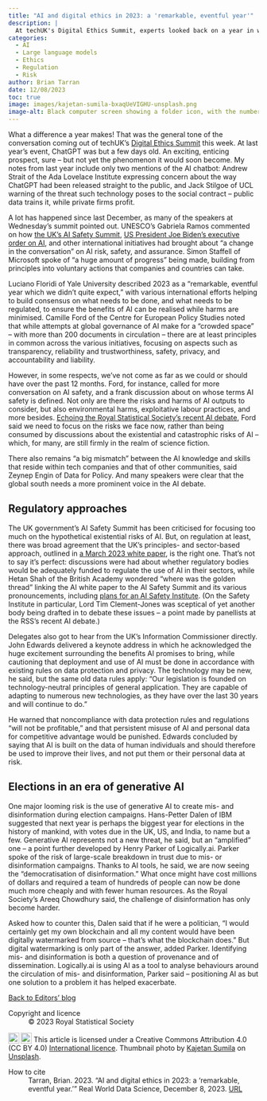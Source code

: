 ```yaml
---
title: "AI and digital ethics in 2023: a 'remarkable, eventful year'"
description: |
  At techUK's Digital Ethics Summit, experts looked back on a year in which AI chatbots dominated debates, helped shape legislative agendas, and opened our eyes to the dangers posed by the 'democratisation of disinformation.' 
categories:
  - AI
  - Large language models
  - Ethics
  - Regulation
  - Risk
author: Brian Tarran
date: 12/08/2023
toc: true
image: images/kajetan-sumila-bxaqUeVIGHU-unsplash.png
image-alt: Black computer screen showing a folder icon, with the numbers 2023 being typed out below.
---
```


What a difference a year makes! That was the general tone of the conversation coming out of techUK’s [Digital Ethics Summit](https://www.techuk.org/digital-ethics-summit-2023-seizing-the-moment.html) this week. At last year’s event, ChatGPT was but a few days old. An exciting, enticing prospect, sure -- but not yet the phenomenon it would soon become. My notes from last year include only two mentions of the AI chatbot: Andrew Strait of the Ada Lovelace Institute expressing concern about the way ChatGPT had been released straight to the public, and Jack Stilgoe of UCL warning of the threat such technology poses to the social contract -- public data trains it, while private firms profit.

A lot has happened since last December, as many of the speakers at Wednesday’s summit pointed out. UNESCO’s Gabriela Ramos commented on how [the UK’s AI Safety Summit](https://www.gov.uk/government/publications/ai-safety-summit-programme), [US President Joe Biden’s executive order on AI](https://www.whitehouse.gov/briefing-room/statements-releases/2023/10/30/fact-sheet-president-biden-issues-executive-order-on-safe-secure-and-trustworthy-artificial-intelligence/), and other international initiatives had brought about “a change in the conversation” on AI risk, safety, and assurance. Simon Staffell of Microsoft spoke of “a huge amount of progress” being made, building from principles into voluntary actions that companies and countries can take. 

Luciano Floridi of Yale University described 2023 as a “remarkable, eventful year which we didn’t quite expect,” with various international efforts helping to build consensus on what needs to be done, and what needs to be regulated, to ensure the benefits of AI can be realised while harms are minimised. Camille Ford of the Centre for European Policy Studies noted that while attempts at global governance of AI make for a “crowded space” -- with more than 200 documents in circulation – there are at least principles in common across the various initiatives, focusing on aspects such as transparency, reliability and trustworthiness, safety, privacy, and accountability and liability.

However, in some respects, we’ve not come as far as we could or should have over the past 12 months. Ford, for instance, called for more conversation on AI safety, and a frank discussion about on whose terms AI safety is defined. Not only are there the risks and harms of AI outputs to consider, but also environmental harms, exploitative labour practices, and more besides. [Echoing the Royal Statistical Society’s recent AI debate](https://realworlddatascience.net/viewpoints/posts/2023/12/06/ai-fringe.html), Ford said we need to focus on the risks we face now, rather than being consumed by discussions about the existential and catastrophic risks of AI -- which, for many, are still firmly in the realm of science fiction. 

There also remains “a big mismatch” between the AI knowledge and skills that reside within tech companies and that of other communities, said Zeynep Engin of Data for Policy. And many speakers were clear that the global south needs a more prominent voice in the AI debate.

## Regulatory approaches

The UK government’s AI Safety Summit has been criticised for focusing too much on the hypothetical existential risks of AI. But, on regulation at least, there was broad agreement that the UK’s principles- and sector-based approach, outlined in [a March 2023 white paper](https://www.gov.uk/government/publications/ai-regulation-a-pro-innovation-approach/white-paper), is the right one. That’s not to say it’s perfect: discussions were had about whether regulatory bodies would be adequately funded to regulate the use of AI in their sectors, while Hetan Shah of the British Academy wondered “where was the golden thread” linking the AI white paper to the AI Safety Summit and its various pronouncements, including [plans for an AI Safety Institute](https://www.gov.uk/government/news/prime-minister-launches-new-ai-safety-institute). (On the Safety Institute in particular, Lord Tim Clement-Jones was sceptical of yet another body being drafted in to debate these issues -- a point made by panellists at the RSS’s recent AI debate.)

Delegates also got to hear from the UK’s Information Commissioner directly. John Edwards delivered a keynote address in which he acknowledged the huge excitement surrounding the benefits AI promises to bring, while cautioning that deployment and use of AI must be done in accordance with existing rules on data protection and privacy. The technology may be new, he said, but the same old data rules apply: “Our legislation is founded on technology-neutral principles of general application. They are capable of adapting to numerous new technologies, as they have over the last 30 years and will continue to do.”

He warned that noncompliance with data protection rules and regulations “will not be profitable,” and that persistent misuse of AI and personal data for competitive advantage would be punished. Edwards concluded by saying that AI is built on the data of human individuals and should therefore be used to improve their lives, and not put them or their personal data at risk.

## Elections in an era of generative AI

One major looming risk is the use of generative AI to create mis- and disinformation during election campaigns. Hans-Petter Dalen of IBM suggested that next year is perhaps the biggest year for elections in the history of mankind, with votes due in the UK, US, and India, to name but a few. Generative AI represents not a new threat, he said, but an “amplified” one -- a point further developed by Henry Parker of Logically.ai. Parker spoke of the risk of large-scale breakdown in trust due to mis- or disinformation campaigns. Thanks to AI tools, he said, we are now seeing the “democratisation of disinformation.” What once might have cost millions of dollars and required a team of hundreds of people can now be done much more cheaply and with fewer human resources. As the Royal Society’s Areeq Chowdhury said, the challenge of disinformation has only become harder.

Asked how to counter this, Dalen said that if he were a politician, “I would certainly get my own blockchain and all my content would have been digitally watermarked from source -- that’s what the blockchain does.” But digital watermarking is only part of the answer, added Parker. Identifying mis- and disinformation is both a question of provenance and of dissemination. Logically.ai is using AI as a tool to analyse behaviours around the circulation of mis- and disinformation, Parker said -- positioning AI as but one solution to a problem it has helped exacerbate.

::: {.article-btn}
[Back to Editors' blog](/viewpoints/editors-blog/index.qmd)
:::

::: {.further-info}
::: grid
::: {.g-col-12 .g-col-md-6}
Copyright and licence
: &copy; 2023 Royal Statistical Society

<a href="http://creativecommons.org/licenses/by/4.0/?ref=chooser-v1" target="_blank" rel="license noopener noreferrer" style="display:inline-block;"> <img style="height:22px!important;vertical-align:text-bottom;" src="https://mirrors.creativecommons.org/presskit/icons/cc.svg?ref=chooser-v1"><img style="height:22px!important;margin-left:3px;vertical-align:text-bottom;" src="https://mirrors.creativecommons.org/presskit/icons/by.svg?ref=chooser-v1"></a> This article is licensed under a Creative Commons Attribution 4.0 (CC BY 4.0) <a href="http://creativecommons.org/licenses/by/4.0/?ref=chooser-v1" target="_blank" rel="license noopener noreferrer" style="display:inline-block;"> International licence</a>. Thumbnail photo by <a href="https://unsplash.com/@kajtek?utm_content=creditCopyText&utm_medium=referral&utm_source=unsplash">Kajetan Sumila</a> on <a href="https://unsplash.com/photos/a-screenshot-of-a-computer-bxaqUeVIGHU?utm_content=creditCopyText&utm_medium=referral&utm_source=unsplash">Unsplash</a>.

:::
::: {.g-col-12 .g-col-md-6}
How to cite
: Tarran, Brian. 2023. "AI and digital ethics in 2023: a 'remarkable, eventful year.'" Real World Data Science, December 8, 2023. [URL](https://realworlddatascience.net/viewpoints/editors-blog/posts/2023/12/08/digital-ethics-summit.html)
:::
:::
:::